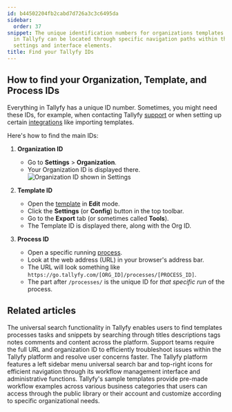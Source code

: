 ```yaml
---
id: b44502204fb2cabd7d726a3c3c6495da
sidebar:
  order: 37
snippet: The unique identification numbers for organizations templates and processes
  in Tallyfy can be located through specific navigation paths within the platform's
  settings and interface elements.
title: Find your Tallyfy IDs
---
```


## How to find your Organization, Template, and Process IDs

Everything in Tallyfy has a unique ID number. Sometimes, you might need these IDs, for example, when contacting Tallyfy [support](/products/pro/miscellaneous/support/how-can-i-contact-tallyfys-support-team/) or when setting up certain [integrations](/products/pro/integrations/) like importing templates.

Here's how to find the main IDs:

1.  **Organization ID**
    *   Go to **Settings** > **Organization**.
    *   Your Organization ID is displayed there.
        ![Organization ID shown in Settings](https://screenshots.tallyfy.com/tallyfy%2Fpro%2Fdesktop-light-show-org-id.png)

2.  **Template ID**
    *   Open the [template](/products/pro/documenting/templates/) in **Edit** mode.
    *   Click the **Settings** (or **Config**) button in the top toolbar.
    *   Go to the **Export** tab (or sometimes called **Tools**).
    *   The Template ID is displayed there, along with the Org ID.

3.  **Process ID**
    *   Open a specific running [process](/products/pro/tracking-and-tasks/processes/).
    *   Look at the web address (URL) in your browser's address bar.
    *   The URL will look something like `https://go.tallyfy.com/[ORG_ID]/processes/[PROCESS_ID]`.
    *   The part after `/processes/` is the unique ID for *that specific run* of the process.


## Related articles
<CardGrid>
<LinkTitleCard header="<b>Miscellaneous > Universal search</b>" href="/products/pro/miscellaneous/how-to-use-tallyfys-universal-search-function/" > The universal search functionality in Tallyfy enables users to find templates processes tasks and snippets by searching through titles descriptions tags notes comments and content across the platform. </LinkTitleCard>
<LinkTitleCard header="<b>Support > Provide necessary info to Tallyfy's support team</b>" href="/products/pro/miscellaneous/support/how-to-provide-necessary-info-to-tallyfy-support/" > Support teams require the full URL and organization ID to efficiently troubleshoot issues within the Tallyfy platform and resolve user concerns faster. </LinkTitleCard>
<LinkTitleCard header="<b>Tutorials > Navigate Tallyfy</b>" href="/products/pro/tutorials/navigate-tallyfy/" > The Tallyfy platform features a left sidebar menu universal search bar and top-right icons for efficient navigation through its workflow management interface and administrative functions. </LinkTitleCard>
<LinkTitleCard header="<b>Templates > Sample templates</b>" href="/products/pro/documenting/templates/how-can-i-access-tallyfys-sample-templates/" > Tallyfy's sample templates provide pre-made workflow examples across various business categories that users can access through the public library or their account and customize according to specific organizational needs. </LinkTitleCard>
</CardGrid>